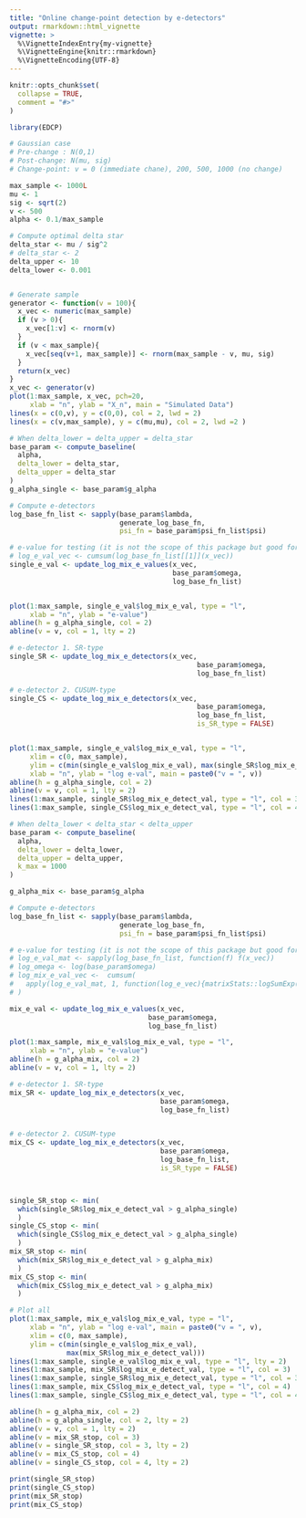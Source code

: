 ```yaml
---
title: "Online change-point detection by e-detectors"
output: rmarkdown::html_vignette
vignette: >
  %\VignetteIndexEntry{my-vignette}
  %\VignetteEngine{knitr::rmarkdown}
  %\VignetteEncoding{UTF-8}
---
```


```r
knitr::opts_chunk$set(
  collapse = TRUE,
  comment = "#>"
)
```

```r
library(EDCP)
```

```r
# Gaussian case
# Pre-change : N(0,1)
# Post-change: N(mu, sig)
# Change-point: v = 0 (immediate chane), 200, 500, 1000 (no change)

max_sample <- 1000L
mu <- 1
sig <- sqrt(2)
v <- 500
alpha <- 0.1/max_sample

# Compute optimal delta star
delta_star <- mu / sig^2
# delta_star <- 2
delta_upper <- 10
delta_lower <- 0.001


# Generate sample
generator <- function(v = 100){
  x_vec <- numeric(max_sample)
  if (v > 0){
    x_vec[1:v] <- rnorm(v)
  }
  if (v < max_sample){
    x_vec[seq(v+1, max_sample)] <- rnorm(max_sample - v, mu, sig)
  }
  return(x_vec)
}
x_vec <- generator(v)
plot(1:max_sample, x_vec, pch=20, 
     xlab = "n", ylab = "X_n", main = "Simulated Data")
lines(x = c(0,v), y = c(0,0), col = 2, lwd = 2)
lines(x = c(v,max_sample), y = c(mu,mu), col = 2, lwd =2 )
```

```r
# When delta_lower = delta_upper = delta_star
base_param <- compute_baseline(
  alpha,
  delta_lower = delta_star,
  delta_upper = delta_star
)
g_alpha_single <- base_param$g_alpha

# Compute e-detectors
log_base_fn_list <- sapply(base_param$lambda, 
                           generate_log_base_fn,
                           psi_fn = base_param$psi_fn_list$psi)

# e-value for testing (it is not the scope of this package but good for debugging)
# log_e_val_vec <- cumsum(log_base_fn_list[[1]](x_vec))
single_e_val <- update_log_mix_e_values(x_vec,
                                        base_param$omega,
                                        log_base_fn_list)


plot(1:max_sample, single_e_val$log_mix_e_val, type = "l", 
     xlab = "n", ylab = "e-value")
abline(h = g_alpha_single, col = 2)
abline(v = v, col = 1, lty = 2)
```

```r
# e-detector 1. SR-type
single_SR <- update_log_mix_e_detectors(x_vec,
                                              base_param$omega,     
                                              log_base_fn_list)

# e-detector 2. CUSUM-type
single_CS <- update_log_mix_e_detectors(x_vec,
                                              base_param$omega,     
                                              log_base_fn_list,
                                              is_SR_type = FALSE)


plot(1:max_sample, single_e_val$log_mix_e_val, type = "l",
     xlim = c(0, max_sample),
     ylim = c(min(single_e_val$log_mix_e_val), max(single_SR$log_mix_e_detect_val)),
     xlab = "n", ylab = "log e-val", main = paste0("v = ", v))
abline(h = g_alpha_single, col = 2)
abline(v = v, col = 1, lty = 2)
lines(1:max_sample, single_SR$log_mix_e_detect_val, type = "l", col = 3)
lines(1:max_sample, single_CS$log_mix_e_detect_val, type = "l", col = 4)
```

```r
# When delta_lower < delta_star < delta_upper
base_param <- compute_baseline(
  alpha,
  delta_lower = delta_lower,
  delta_upper = delta_upper,
  k_max = 1000
)

g_alpha_mix <- base_param$g_alpha

# Compute e-detectors
log_base_fn_list <- sapply(base_param$lambda, 
                           generate_log_base_fn,
                           psi_fn = base_param$psi_fn_list$psi)

# e-value for testing (it is not the scope of this package but good for debugging)
# log_e_val_mat <- sapply(log_base_fn_list, function(f) f(x_vec))
# log_omega <- log(base_param$omega)
# log_mix_e_val_vec <-  cumsum(
#   apply(log_e_val_mat, 1, function(log_e_vec){matrixStats::logSumExp(log_e_vec + log_omega)})
# )

mix_e_val <- update_log_mix_e_values(x_vec,
                                  base_param$omega,
                                  log_base_fn_list)

plot(1:max_sample, mix_e_val$log_mix_e_val, type = "l", 
     xlab = "n", ylab = "e-value")
abline(h = g_alpha_mix, col = 2)
abline(v = v, col = 1, lty = 2)
```

```r
# e-detector 1. SR-type
mix_SR <- update_log_mix_e_detectors(x_vec,
                                     base_param$omega,
                                     log_base_fn_list)


# e-detector 2. CUSUM-type
mix_CS <- update_log_mix_e_detectors(x_vec,
                                     base_param$omega,
                                     log_base_fn_list,
                                     is_SR_type = FALSE)



single_SR_stop <- min(
  which(single_SR$log_mix_e_detect_val > g_alpha_single)
  )
single_CS_stop <- min(
  which(single_CS$log_mix_e_detect_val > g_alpha_single)
  )
mix_SR_stop <- min(
  which(mix_SR$log_mix_e_detect_val > g_alpha_mix)
  )
mix_CS_stop <- min(
  which(mix_CS$log_mix_e_detect_val > g_alpha_mix)
  )

# Plot all 
plot(1:max_sample, mix_e_val$log_mix_e_val, type = "l",
     xlab = "n", ylab = "log e-val", main = paste0("v = ", v),
     xlim = c(0, max_sample),
     ylim = c(min(single_e_val$log_mix_e_val),
              max(mix_SR$log_mix_e_detect_val)))
lines(1:max_sample, single_e_val$log_mix_e_val, type = "l", lty = 2)
lines(1:max_sample, mix_SR$log_mix_e_detect_val, type = "l", col = 3)
lines(1:max_sample, single_SR$log_mix_e_detect_val, type = "l", col = 3, lty =2)
lines(1:max_sample, mix_CS$log_mix_e_detect_val, type = "l", col = 4)
lines(1:max_sample, single_CS$log_mix_e_detect_val, type = "l", col = 4, lty = 2)

abline(h = g_alpha_mix, col = 2)
abline(h = g_alpha_single, col = 2, lty = 2)
abline(v = v, col = 1, lty = 2)
abline(v = mix_SR_stop, col = 3)
abline(v = single_SR_stop, col = 3, lty = 2)
abline(v = mix_CS_stop, col = 4)
abline(v = single_CS_stop, col = 4, lty = 2)

print(single_SR_stop)
print(single_CS_stop)
print(mix_SR_stop)
print(mix_CS_stop)


```
